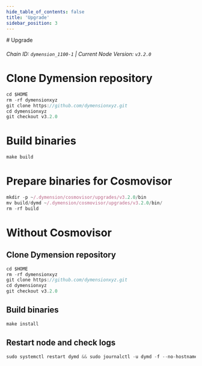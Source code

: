 ```yaml
---
hide_table_of_contents: false
title: 'Upgrade'
sidebar_position: 3
---
```


<div class="h1-with-icon icon-dymension">
  # Upgrade
</div>

###### Chain ID: `dymension_1100-1` | Current Node Version: `v3.2.0`

# Clone Dymension repository

```js
cd $HOME
rm -rf dymensionxyz
git clone https://github.com/dymensionxyz.git
cd dymensionxyz
git checkout v3.2.0
```

# Build binaries

```js
make build
```

# Prepare binaries for Cosmovisor

```js
mkdir -p ~/.dymension/cosmovisor/upgrades/v3.2.0/bin
mv build/dymd ~/.dymension/cosmovisor/upgrades/v3.2.0/bin/
rm -rf build
```

# Without Cosmovisor

## Clone Dymension repository

```js
cd $HOME
rm -rf dymensionxyz
git clone https://github.com/dymensionxyz.git
cd dymensionxyz
git checkout v3.2.0
```

## Build binaries

```js
make install
```

## Restart node and check logs

```js
sudo systemctl restart dymd && sudo journalctl -u dymd -f --no-hostname -o cat
```
